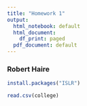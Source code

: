 ```yaml
---
title: "Homework 1"
output:
  html_notebook: default
  html_document:
    df_print: paged
  pdf_document: default
---
```


### Robert Haire
```r
install.packages("ISLR")
```

```r
read.csv(college)
```


